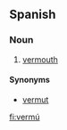 ==Spanish==

===Noun===
{{infl|es|noun|g=m}}

# [[vermouth]]

====Synonyms====
*[[vermut]]

[[fi:vermú]]
